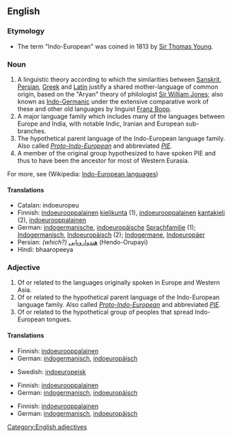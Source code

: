 {{wikipedia}}
==English==

===Etymology===
*The term "Indo-European" was coined in 1813 by [[w:Sir Thomas Young|Sir Thomas Young]]. 

===Noun===
# A linguistic theory according to which the similarities between [[Sanskrit]], [[Persian]], [[Greek]] and [[Latin]] justify a shared mother-language of common origin, based on the "Aryan" theory of philologist [[Sir William Jones]]; also known as [[Indo-Germanic]] under the extensive comparative work of these and other old languages by linguist [[w:Franz Bopp|Franz Bopp]]. 
# A major language family which includes many of the languages between Europe and India, with notable Indic, Iranian and European sub-branches.
#The hypothetical parent language of the Indo-European language family.  Also called ''[[Proto-Indo-European]]'' and abbreviated ''[[PIE]]''.
# A member of the original group hypothesized to have spoken PIE and thus to have been the ancestor for most of Western Eurasia. 

For more, see (Wikipedia: [[w:Indo-European languages|Indo-European languages]])

====Translations====
*Catalan: indoeuropeu
*Finnish: [[indoeurooppalainen]] [[kielikunta]] (1), [[indoeurooppalainen]] [[kantakieli]] (2), [[indoeurooppalainen]] 
*German: [[indogermanisch]]e, [[indoeuropäische]] [[Sprachfamilie]] (1); [[Indogermanisch]], [[Indoeuropäisch]] (2); [[Indogermane]], [[Indoeuropäer]]
*Persian: ''(which?)'' [[هندو‌اروپایی]] (Hendo-Orupayi)
*Hindi: bhaaropeeya

===Adjective===
# Of or related to the languages originally spoken in Europe and Western Asia.
# Of or related to the hypothetical parent language of the Indo-European language family.  Also called ''[[Proto-Indo-European]]'' and abbreviated ''[[PIE]]''.
# Of or related to the hypothetical group of peoples that spread Indo-European tongues.

====Translations====
{{trans-top|Of or related to languages originally spoken in Europe and Western Asia}}
*Finnish: [[indoeurooppalainen]]
*German: [[indogermanisch]], [[indoeuropäisch]]
{{trans-mid}}
*Swedish: [[indoeuropeisk]]
{{trans-bottom}}

{{trans-top|Of or related to hypothetical parent language of Indo-European language family}}
*Finnish: [[indoeurooppalainen]]
*German: [[indogermanisch]], [[indoeuropäisch]]
{{trans-mid}}
{{trans-bottom}}

{{trans-top|Of or related to hypothetical group of peoples having spread Indo-European tongues}}
*Finnish: [[indoeurooppalainen]]
*German: [[indogermanisch]], [[indoeuropäisch]]
{{trans-mid}}
{{trans-bottom}}

[[Category:English adjectives]]